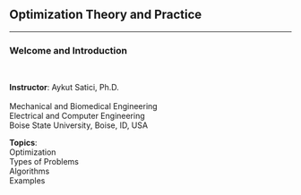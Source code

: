 ## Optimization Theory and Practice {.center .smaller}
<!-- ###################################################################### -->

<hr>

### Welcome and Introduction

<br/>

::: {layout="[120, 60]"}
__Instructor__: Aykut Satici, Ph.D. <br>
<br>
Mechanical and Biomedical Engineering <br>
Electrical and Computer Engineering <br>
Boise State University, Boise, ID, USA

__Topics__: <br>
Optimization <br>
Types of Problems <br>
Algorithms <br>
Examples <br>
:::
